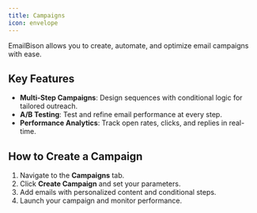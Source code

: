 ```yaml
---
title: Campaigns
icon: envelope
---
```


EmailBison allows you to create, automate, and optimize email campaigns with ease.

## Key Features
- **Multi-Step Campaigns**: Design sequences with conditional logic for tailored outreach.
- **A/B Testing**: Test and refine email performance at every step.
- **Performance Analytics**: Track open rates, clicks, and replies in real-time.

## How to Create a Campaign
1. Navigate to the **Campaigns** tab.
2. Click **Create Campaign** and set your parameters.
3. Add emails with personalized content and conditional steps.
4. Launch your campaign and monitor performance.
